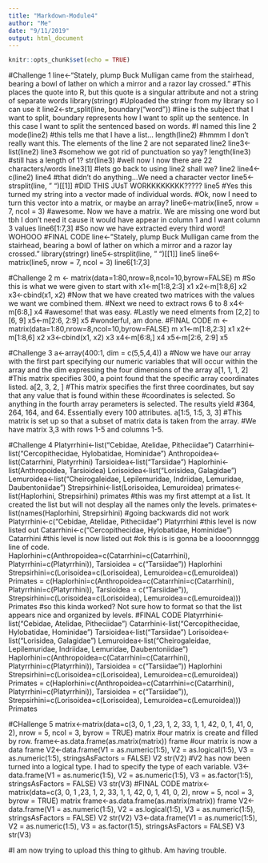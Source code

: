 ```yaml
---
title: "Markdown-Module4"
author: "Me"
date: "9/11/2019"
output: html_document
---
```


```r
knitr::opts_chunk$set(echo = TRUE)
```
#Challenge 1
line<-"Stately, plump Buck Mulligan came from the stairhead, bearing a bowl of lather on which a mirror and a razor lay crossed."
#This places the quote into R, but this quote is a singular attribute and not a string of separate words
library(stringr)
#Uploaded the stringr from my library so I can use it
line2<-str_split(line, boundary("word"))
#line is the subject that I want to split, boundary represents how I want to split up the sentence. In this case I want to split the sentenced based on words.
#I named this line 2
mode(line2)
#this tells me that I have a list...
length(line2)
#hmmm I don't really want this. The elements of the line 2 are not separated
line2
line3<-list(line2)
line3
#somehow we got rid of punctuation so yay?
length(line3)
#still has a length of 1?
str(line3)
#well now I now there are 22 characters/words
line3[1]
#lets go back to using line2 shall we?
line2
line4<-c(line2)
line4
#that didn't do anything...We need a character vector
line5<-strsplit(line, " ")[[1]]
#DID THIS JUsT WORKKKKKKKK?????
line5
#Yes this turned my string into a vector made of individual words.
#Ok, now I need to turn this vector into a matrix, or maybe an array?
line6<-matrix(line5, nrow = 7, ncol = 3)
#awesome. Now we have a matrix. We are missing one word but tbh I don't need it cause it would have appear in column 1 and I want column 3 values
line6[1:7,3]
#So now we have extracted every third word! WOHOOO
#FINAL CODE
line<-"Stately, plump Buck Mulligan came from the stairhead, bearing a bowl of lather on which a mirror and a razor lay crossed."
library(stringr)
line5<-strsplit(line, " ")[[1]]
line5
line6<-matrix(line5, nrow = 7, ncol = 3)
line6[1:7,3]


#Challenge 2
m <- matrix(data=1:80,nrow=8,ncol=10,byrow=FALSE)
m
#So this is what we were given to start with
x1<-m[1:8,2:3]
x1
x2<-m[1:8,6]
x2
x3<-cbind(x1, x2)
#Now that we have created two matrices with the values we want we combined them.
#Next we need to extract rows 6 to 8
x4<-m[6:8,]
x4
#awesome! that was easy. 
#Lastly we need elments from [2,2] to [6, 9]
x5<-m[2:6, 2:9]
x5
#wonderful, am done. 
#FINAL CODE
m <- matrix(data=1:80,nrow=8,ncol=10,byrow=FALSE)
m
x1<-m[1:8,2:3]
x1
x2<-m[1:8,6]
x2
x3<-cbind(x1, x2)
x3
x4<-m[6:8,]
x4
x5<-m[2:6, 2:9]
x5

#Challenge 3
a<-array(400:1, dim = c(5,5,4,4))
a
#Now we have our array with the first part specifying our numeric variables that will occur within the array and the dim expressing the four dimensions of the array
a[1, 1, 1, 2]
#This matrix specifies 300, a point found that the specific array coordinates listed.
a[2, 3, 2, ]
#This matrix specifies the first three coordinates, but say that any value that is found within these
#coordinates is selected. So anything in the fourth array perameters is selected. The results yield
#364, 264, 164, and 64. Essentially every 100 attributes. 
a[1:5, 1:5, 3, 3]
#This matrix is set up so that a subset of matrix data is taken from the array. 
#We have matrix 3,3 with rows 1-5 and columns 1-5. 

#Challenge 4
Platyrrhini<-list("Cebidae, Atelidae, Pitheciidae")
Catarrhini<-list("Cercopithecidae, Hylobatidae, Hominidae")
Anthropoidea<-list(Catarrhini, Platyrrhini)
Tarsioidea<-list("Tarsiidae")
Haplorhini<-list(Anthropoidea, Tarsioidea)
Lorisoidea<-list("Lorisidea, Galagidae")
Lemuroidea<-list("Cheirogaleidae, Lepilemuridae, Indriidae, Lemuridae, Daubentoniidae")
Strepsirhini<-list(Lorisoidea, Lemuroidea)
primates<-list(Haplorhini, Strepsirhini)
primates
#this was my first attempt at a list. It created the list but will not desplay all the names only the levels. 
primates<- list(names(Haplorhini, Strepsirhini)
#going backwards did not work
Platyrrhini<-c("Cebidae, Atelidae, Pitheciidae")
Platyrrhini
#this level is now listed out
Catarrhini<-c("Cercopithecidae, Hylobatidae, Hominidae")
Catarrhini
#this level is now listed out 
#ok this is is gonna be a loooonnnggg line of code.                 
Haplorhini=c(Anthropoidea=c(Catarrhini=c(Catarrhini), Platyrrhini=c(Platyrrhini)), Tarsioidea = c("Tarsiidae"))
Haplorhini
Strepsirhini=c(Lorisoidea=c(Lorisoidea), Lemuroidea=c(Lemuroidea))
Primates = c(Haplorhini=c(Anthropoidea=c(Catarrhini=c(Catarrhini), Platyrrhini=c(Platyrrhini)), Tarsioidea = c("Tarsiidae")), Strepsirhini=c(Lorisoidea=c(Lorisoidea), Lemuroidea=c(Lemuroidea)))
Primates
#so this kinda worked? Not sure how to format so that the list appears nice and organized by levels. 
#FINAL CODE
Platyrrhini<-list("Cebidae, Atelidae, Pitheciidae")
Catarrhini<-list("Cercopithecidae, Hylobatidae, Hominidae")
Tarsioidea<-list("Tarsiidae")
Lorisoidea<-list("Lorisidea, Galagidae")
Lemuroidea<-list("Cheirogaleidae, Lepilemuridae, Indriidae, Lemuridae, Daubentoniidae")
Haplorhini=c(Anthropoidea=c(Catarrhini=c(Catarrhini), Platyrrhini=c(Platyrrhini)), Tarsioidea = c("Tarsiidae"))
Haplorhini
Strepsirhini=c(Lorisoidea=c(Lorisoidea), Lemuroidea=c(Lemuroidea))
Primates = c(Haplorhini=c(Anthropoidea=c(Catarrhini=c(Catarrhini), Platyrrhini=c(Platyrrhini)), Tarsioidea = c("Tarsiidae")), Strepsirhini=c(Lorisoidea=c(Lorisoidea), Lemuroidea=c(Lemuroidea)))
Primates

#CHallenge 5
matrix<-matrix(data=c(3, 0, 1 ,23, 1, 2, 33, 1, 1, 42, 0, 1, 41, 0, 2), nrow = 5, ncol = 3, byrow = TRUE)
matrix
#our matrix is create and filled by row. 
frame<-as.data.frame(as.matrix(matrix))
frame
#our matrix is now a data frame
V2<-data.frame(V1 = as.numeric(1:5), V2 = as.logical(1:5), V3 = as.numeric(1:5), stringsAsFactors = FALSE)
V2
str(V2)
#V2 has now been turned into a logical type. I had to specify the type of each variable. 
V3<-data.frame(V1 = as.numeric(1:5), V2 = as.numeric(1:5), V3 = as.factor(1:5), stringsAsFactors = FALSE)
V3
str(V3)
#FINAL CODE
matrix<-matrix(data=c(3, 0, 1 ,23, 1, 2, 33, 1, 1, 42, 0, 1, 41, 0, 2), nrow = 5, ncol = 3, byrow = TRUE)
matrix
frame<-as.data.frame(as.matrix(matrix))
frame
V2<-data.frame(V1 = as.numeric(1:5), V2 = as.logical(1:5), V3 = as.numeric(1:5), stringsAsFactors = FALSE)
V2
str(V2)
V3<-data.frame(V1 = as.numeric(1:5), V2 = as.numeric(1:5), V3 = as.factor(1:5), stringsAsFactors = FALSE)
V3
str(V3)

#I am now trying to upload this thing to github. Am having trouble. 


